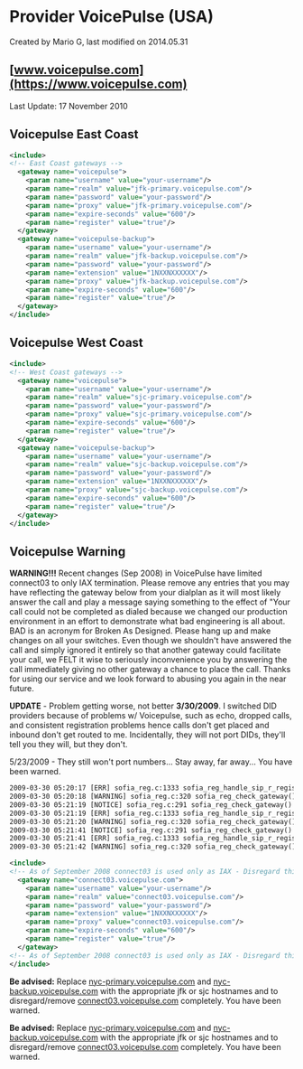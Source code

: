
# Provider VoicePulse (USA) 

 Created by  Mario G, last modified on 2014.05.31

## [www.voicepulse.com](https://www.voicepulse.com)

Last Update: 17 November 2010

## Voicepulse East Coast

```xml
<include>
<!-- East Coast gateways -->
  <gateway name="voicepulse">
    <param name="username" value="your-username"/>
    <param name="realm" value="jfk-primary.voicepulse.com"/>
    <param name="password" value="your-password"/>
    <param name="proxy" value="jfk-primary.voicepulse.com"/>
    <param name="expire-seconds" value="600"/>
    <param name="register" value="true"/>
  </gateway>
  <gateway name="voicepulse-backup">
    <param name="username" value="your-username"/>
    <param name="realm" value="jfk-backup.voicepulse.com"/>
    <param name="password" value="your-password"/>
    <param name="extension" value="1NXXNXXXXXX"/>
    <param name="proxy" value="jfk-backup.voicepulse.com"/>
    <param name="expire-seconds" value="600"/>
    <param name="register" value="true"/>
  </gateway>
</include>
```

## Voicepulse West Coast

```xml
<include>
<!-- West Coast gateways -->
  <gateway name="voicepulse">
    <param name="username" value="your-username"/>
    <param name="realm" value="sjc-primary.voicepulse.com"/>
    <param name="password" value="your-password"/>
    <param name="proxy" value="sjc-primary.voicepulse.com"/>
    <param name="expire-seconds" value="600"/>
    <param name="register" value="true"/>
  </gateway>
  <gateway name="voicepulse-backup">
    <param name="username" value="your-username"/>
    <param name="realm" value="sjc-backup.voicepulse.com"/>
    <param name="password" value="your-password"/>
    <param name="extension" value="1NXXNXXXXXX"/>
    <param name="proxy" value="sjc-backup.voicepulse.com"/>
    <param name="expire-seconds" value="600"/>
    <param name="register" value="true"/>
  </gateway>
</include>
```

## Voicepulse Warning

**WARNING!!!** Recent changes (Sep 2008) in VoicePulse have limited connect03 to only IAX termination. Please remove any entries that you may have reflecting the gateway below from your dialplan as it will most likely answer the call and play a message saying something to the effect of "Your call could not be completed as dialed because we changed our production environment in an effort to demonstrate what bad engineering is all about. BAD is an acronym for Broken As Designed. Please hang up and make changes on all your switches. Even though we shouldn't have answered the call and simply ignored it entirely so that another gateway could facilitate your call, we FELT it wise to seriously inconvenience you by answering the call immediately giving no other gateway a chance to place the call. Thanks for using our service and we look forward to abusing you again in the near future.

**UPDATE** \- Problem getting worse, not better **3/30/2009**. I switched DID providers because of problems w/ Voicepulse, such as echo, dropped calls, and consistent registration problems hence calls don't get placed and inbound don't get routed to me. Incidentally, they will not port DIDs, they'll tell you they will, but they don't.

5/23/2009 - They still won't port numbers... Stay away, far away... You have been warned.

```xml
2009-03-30 05:20:17 [ERR] sofia_reg.c:1333 sofia_reg_handle_sip_r_register() voicepulse-backupsjc Registration Failed with status DNS Error [503]. failure #1
2009-03-30 05:20:18 [WARNING] sofia_reg.c:320 sofia_reg_check_gateway() voicepulse-backupsjc Failed Registration, setting retry to 60 seconds.
2009-03-30 05:21:19 [NOTICE] sofia_reg.c:291 sofia_reg_check_gateway() Registering voicepulse-backupsjc
2009-03-30 05:21:19 [ERR] sofia_reg.c:1333 sofia_reg_handle_sip_r_register() voicepulse-backupsjc Registration Failed with status DNS Error [503]. failure #2
2009-03-30 05:21:20 [WARNING] sofia_reg.c:320 sofia_reg_check_gateway() voicepulse-backupsjc Failed Registration, setting retry to 90 seconds.
2009-03-30 05:21:41 [NOTICE] sofia_reg.c:291 sofia_reg_check_gateway() Registering voicepulse
2009-03-30 05:21:41 [ERR] sofia_reg.c:1333 sofia_reg_handle_sip_r_register() voicepulse Registration Failed with status DNS Error [503]. failure #1
2009-03-30 05:21:42 [WARNING] sofia_reg.c:320 sofia_reg_check_gateway() voicepulse Failed Registration, setting retry to 60 seconds.
```

```xml
<include>
<!-- As of September 2008 connect03 is used only as IAX - Disregard this below -->
  <gateway name="connect03.voicepulse.com">
    <param name="username" value="your-username"/>
    <param name="realm" value="connect03.voicepulse.com"/>
    <param name="password" value="your-password"/>
    <param name="extension" value="1NXXNXXXXXX"/>
    <param name="proxy" value="connect03.voicepulse.com"/>
    <param name="expire-seconds" value="600"/>
    <param name="register" value="true"/>
  </gateway>
<!-- As of September 2008 connect03 is used only as IAX - Disregard this entry above -->
</include>
```

**Be advised:** Replace [nyc-primary.voicepulse.com](http://nyc-primary.voicepulse.com) and [nyc-backup.voicepulse.com](http://nyc-backup.voicepulse.com) with the appropriate jfk or sjc hostnames and to disregard/remove [connect03.voicepulse.com](http://connect03.voicepulse.com) completely. You have been warned.

**Be advised:** Replace [nyc-primary.voicepulse.com](http://nyc-primary.voicepulse.com) and [nyc-backup.voicepulse.com](http://nyc-backup.voicepulse.com) with the appropriate jfk or sjc hostnames and to disregard/remove [connect03.voicepulse.com](http://connect03.voicepulse.com) completely. You have been warned.


